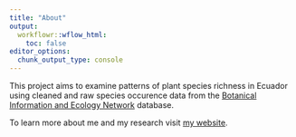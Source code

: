 ```yaml
---
title: "About"
output:
  workflowr::wflow_html:
    toc: false
editor_options:
  chunk_output_type: console
---
```


This project aims to examine patterns of plant species richness in Ecuador using cleaned and raw species occurence data from the [Botanical Information and Ecology Network](https://bien.nceas.ucsb.edu/bien/) database.

To learn more about me and my research visit [my website](www.hazeljanderson.com).
